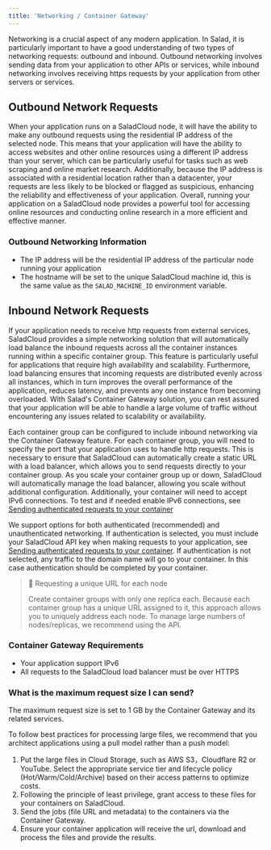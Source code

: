 ```yaml
---
title: 'Networking / Container Gateway'
---
```


Networking is a crucial aspect of any modern application. In Salad, it is particularly important to have a good
understanding of two types of networking requests: outbound and inbound. Outbound networking involves sending data from
your application to other APIs or services, while inbound networking involves receiving https requests by your
application from other servers or services.

## Outbound Network Requests

When your application runs on a SaladCloud node, it will have the ability to make any outbound requests using the
residential IP address of the selected node. This means that your application will have the ability to access websites
and other online resources using a different IP address than your server, which can be particularly useful for tasks
such as web scraping and online market research. Additionally, because the IP address is associated with a residential
location rather than a datacenter, your requests are less likely to be blocked or flagged as suspicious, enhancing the
reliability and effectiveness of your application. Overall, running your application on a SaladCloud node provides a
powerful tool for accessing online resources and conducting online research in a more efficient and effective manner.

### Outbound Networking Information

- The IP address will be the residential IP address of the particular node running your application
- The hostname will be set to the unique SaladCloud machine id, this is the same value as the `SALAD_MACHINE_ID`
  environment variable.

## Inbound Network Requests

If your application needs to receive http requests from external services, SaladCloud provides a simple networking
solution that will automatically load balance the inbound requests across all the container instances running within a
specific container group. This feature is particularly useful for applications that require high availability and
scalability. Furthermore, load balancing ensures that incoming requests are distributed evenly across all instances,
which in turn improves the overall performance of the application, reduces latency, and prevents any one instance from
becoming overloaded. With Salad's Container Gateway solution, you can rest assured that your application will be able to
handle a large volume of traffic without encountering any issues related to scalability or availability.

Each container group can be configured to include inbound networking via the Container Gateway feature. For each
container group, you will need to specify the port that your application uses to handle http requests. This is necessary
to ensure that SaladCloud can automatically create a static URL with a load balancer, which allows you to send requests
directly to your container group. As you scale your container group up or down, SaladCloud will automatically manage the
load balancer, allowing you scale without additional configuration. Additionally, your container will need to accept
IPv6 connections. To test and if needed enable IPv6 connections, see
[Sending authenticated requests to your container](/products/sce/gateway/sending-requests)

We support options for both authenticated (recommended) and unauthenticated networking. If authentication is selected,
you must include your SaladCloud API key when making requests to your application, see
[Sending authenticated requests to your container](/products/sce/gateway/sending-requests). If authentication is not
selected, any traffic to the domain name will go to your container. In this case authentication should be completed by
your container.

> 📘 Requesting a unique URL for each node
>
> Create container groups with only one replica each. Because each container group has a unique URL assigned to it, this
> approach allows you to uniquely address each node. To manage large numbers of nodes/replicas, we recommend using the
> API.

### Container Gateway Requirements

- Your application support IPv6
- All requests to the SaladCloud load balancer must be over HTTPS

### What is the maximum request size I can send?

The maximum request size is set to 1 GB by the Container Gateway and its related services.

To follow best practices for processing large files, we recommend that you architect applications using a pull model
rather than a push model:

1. Put the large files in Cloud Storage, such as AWS S3，Cloudflare R2 or YouTube. Select the appropriate service tier
   and lifecycle policy (Hot/Warm/Cold/Archive) based on their access patterns to optimize costs.
2. Following the principle of least privilege, grant access to these files for your containers on SaladCloud.
3. Send the jobs (file URL and metadata) to the containers via the Container Gateway.
4. Ensure your container application will receive the url, download and process the files and provide the results.

